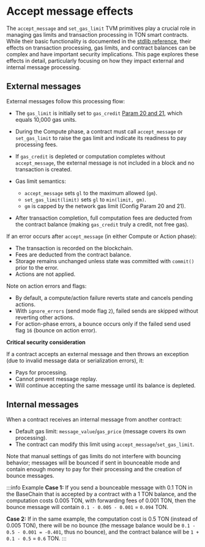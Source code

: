 
# Accept message effects

The `accept_message` and `set_gas_limit` TVM primitives play a crucial role in managing gas limits and transaction processing in TON smart contracts. While their basic functionality is documented in the [stdlib reference](/v3/documentation/smart-contracts/func/docs/stdlib#accept_message), their effects on transaction processing, gas limits, and contract balances can be complex and have important security implications. This page explores these effects in detail, particularly focusing on how they impact external and internal message processing.

## External messages

External messages follow this processing flow:

- The `gas_limit` is initially set to `gas_credit` [Param 20 and 21](/v3/documentation/network/configs/blockchain-configs#param-20-and-21), which equals 10,000 gas units.
- During the Compute phase, a contract must call `accept_message` or `set_gas_limit` to raise the gas limit and indicate its readiness to pay processing fees.
- If `gas_credit` is depleted or computation completes without `accept_message`, the external message is not included in a block and no transaction is created.
- Gas limit semantics:
  - `accept_message` sets `gl` to the maximum allowed (`gm`).
  - `set_gas_limit(limit)` sets `gl` to `min(limit, gm)`.
  - `gm` is capped by the network gas limit (Config Param 20 and 21).

- After transaction completion, full computation fees are deducted from the contract balance (making `gas_credit` truly a credit, not free gas).

If an error occurs after `accept_message` (in either Compute or Action phase):
- The transaction is recorded on the blockchain.
- Fees are deducted from the contract balance.
- Storage remains unchanged unless state was committed with `commit()` prior to the error.
- Actions are not applied.

Note on action errors and flags:
- By default, a compute/action failure reverts state and cancels pending actions.
- With `ignore_errors` (send mode flag `2`), failed sends are skipped without reverting other actions.
- For action-phase errors, a bounce occurs only if the failed send used flag `16` (bounce on action error).

**Critical security consideration**

If a contract accepts an external message and then throws an exception (due to invalid message data or serialization errors), it:
- Pays for processing.
- Cannot prevent message replay.
- Will continue accepting the same message until its balance is depleted.

## Internal messages

When a contract receives an internal message from another contract:
- Default gas limit: `message_value`/`gas_price` (message covers its own processing).
- The contract can modify this limit using `accept_message`/`set_gas_limit`.

Note that manual settings of gas limits do not interfere with bouncing behavior; messages will be bounced if sent in bounceable mode and contain enough money to pay for their processing and the creation of bounce messages.

:::info Example
**Case 1:**
If you send a bounceable message with 0.1 TON in the BaseChain that is accepted by a contract with a 1 TON balance, and the computation costs 0.005 TON, with forwarding fees of 0.001 TON, then the bounce message will contain `0.1 - 0.005 - 0.001` = `0.094` TON.

**Case 2:**
If in the same example, the computation cost is 0.5 TON (instead of 0.005 TON), there will be no bounce (the message balance would be `0.1 - 0.5 - 0.001 = -0.401`, thus no bounce), and the contract balance will be `1 + 0.1 - 0.5` = `0.6` TON.
:::

<Feedback />
